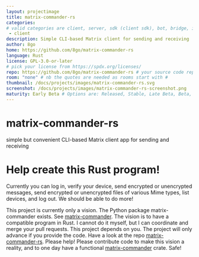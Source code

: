 ```yaml
---
layout: projectimage
title: matrix-commander-rs
categories:
# valid categories are client, server, sdk (client sdk), bot, bridge, iot and other
 - client
description: Simple CLI-based Matrix client for sending and receiving
author: 8go
home: https://github.com/8go/matrix-commander-rs
language: Rust
license: GPL-3.0-or-later
# pick your license from https://spdx.org/licenses/
repo: https://github.com/8go/matrix-commander-rs # your source code repository
room: "none" # nb the quotes are needed as rooms start with #
thumbnail: /docs/projects/images/matrix-commander-rs.svg
screenshot: /docs/projects/images/matrix-commander-rs-screenshot.png
maturity: Early Beta # Options are: Released, Stable, Late Beta, Beta, Early Beta, Late Alpha, Alpha, Early Alpha, or Not actively maintained
---
```



# matrix-commander-rs

simple but convenient CLI-based Matrix client app for sending and receiving

# Help create this Rust program!

Currently you can log in, verify your device, send encrypted or unencrypted
messages, send encrypted or unencrypted files of various Mime types, 
list devices, and log out. We should be able to do more!

This project is currently only a vision. The Python package matrix-commander
exists. See [matrix-commander](https://github.com/8go/matrix-commander/).
The vision is to have a compatible program in Rust. I cannot do it myself,
but I can coordinate and merge your pull requests.
This project depends on you. The project will only advance if you provide
the code. Have a look at the repo
[matrix-commander-rs](https://github.com/8go/matrix-commander-rs/).
Please help! Please contribute code to make this vision a reality,
and to one day have a functional
[matrix-commander](https://crates.io/crates/matrix-commander) crate.
Safe!
